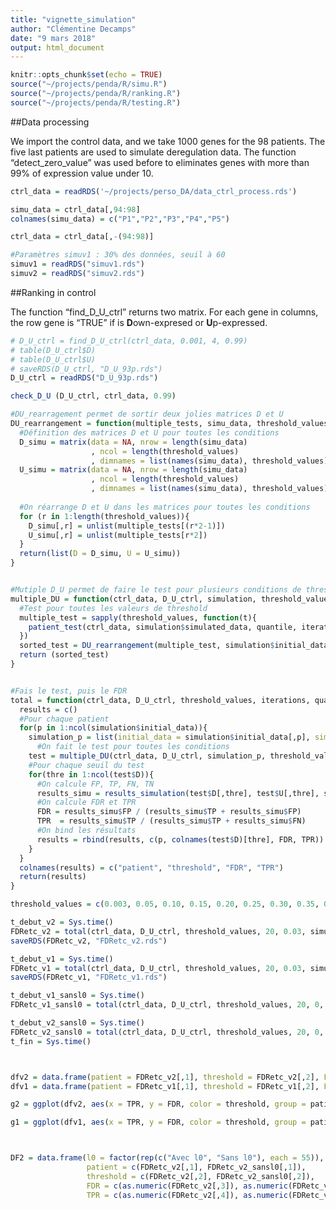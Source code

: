 ```yaml
---
title: "vignette_simulation"
author: "Clémentine Decamps"
date: "9 mars 2018"
output: html_document
---
```


```r
knitr::opts_chunk$set(echo = TRUE)
source("~/projects/penda/R/simu.R")
source("~/projects/penda/R/ranking.R")
source("~/projects/penda/R/testing.R")

```

##Data processing

We import the control data, and we take 1000 genes for the 98 patients.
The five last patients are used to simulate deregulation data.
The function "detect_zero_value" was used before to eliminates genes with more than 99% of expression value under 10.
```r
ctrl_data = readRDS('~/projects/perso_DA/data_ctrl_process.rds')

simu_data = ctrl_data[,94:98]
colnames(simu_data) = c("P1","P2","P3","P4","P5")

ctrl_data = ctrl_data[,-(94:98)]

#Paramètres simuv1 : 30% des données, seuil à 60
simuv1 = readRDS("simuv1.rds")
simuv2 = readRDS("simuv2.rds")


```

##Ranking in control

The function "find_D_U_ctrl" returns two matrix. For each gene in columns, the row gene is 
"TRUE" if is **D**own-expresed or **U**p-expressed.

```r

# D_U_ctrl = find_D_U_ctrl(ctrl_data, 0.001, 4, 0.99)
# table(D_U_ctrl$D)
# table(D_U_ctrl$U)
# saveRDS(D_U_ctrl, "D_U_93p.rds")
D_U_ctrl = readRDS("D_U_93p.rds")

check_D_U (D_U_ctrl, ctrl_data, 0.99)

```


```r

#DU_rearragement permet de sortir deux jolies matrices D et U 
DU_rearrangement = function(multiple_tests, simu_data, threshold_values){
  #Définition des matrices D et U pour toutes les conditions
  D_simu = matrix(data = NA, nrow = length(simu_data)
                  , ncol = length(threshold_values)
                  , dimnames = list(names(simu_data), threshold_values)) 
  U_simu = matrix(data = NA, nrow = length(simu_data)
                  , ncol = length(threshold_values)
                  , dimnames = list(names(simu_data), threshold_values))
  
  #On réarrange D et U dans les matrices pour toutes les conditions
  for (r in 1:length(threshold_values)){
    D_simu[,r] = unlist(multiple_tests[(r*2-1)])
    U_simu[,r] = unlist(multiple_tests[r*2])
  }
  return(list(D = D_simu, U = U_simu))
}


#Mutiple D_U permet de faire le test pour plusieurs conditions de threshold
multiple_DU = function(ctrl_data, D_U_ctrl, simulation, threshold_values, iterations, quantile){
  #Test pour toutes les valeurs de threshold
  multiple_test = sapply(threshold_values, function(t){
    patient_test(ctrl_data, simulation$simulated_data, quantile, iterations, D_U_ctrl, t)
  })
  sorted_test = DU_rearrangement(multiple_test, simulation$initial_data, threshold_values )
  return (sorted_test)
} 


#Fais le test, puis le FDR
total = function(ctrl_data, D_U_ctrl, threshold_values, iterations, quantile, simulation){
  results = c()
  #Pour chaque patient
  for(p in 1:ncol(simulation$initial_data)){
    simulation_p = list(initial_data = simulation$initial_data[,p], simulated_data = simulation$simulated_data[,p]) 
      #On fait le test pour toutes les conditions
    test = multiple_DU(ctrl_data, D_U_ctrl, simulation_p, threshold_values, iterations, quantile)
    #Pour chaque seuil du test
    for(thre in 1:ncol(test$D)){
      #On calcule FP, TP, FN, TN
      results_simu = results_simulation(test$D[,thre], test$U[,thre], simulation_p)
      #On calcule FDR et TPR
      FDR = results_simu$FP / (results_simu$TP + results_simu$FP)
      TPR  = results_simu$TP / (results_simu$TP + results_simu$FN)
      #On bind les résultats
      results = rbind(results, c(p, colnames(test$D)[thre], FDR, TPR))
    }
  }
  colnames(results) = c("patient", "threshold", "FDR", "TPR")
  return(results)
}

threshold_values = c(0.003, 0.05, 0.10, 0.15, 0.20, 0.25, 0.30, 0.35, 0.40, 0.45, 0.50)

t_debut_v2 = Sys.time()
FDRetc_v2 = total(ctrl_data, D_U_ctrl, threshold_values, 20, 0.03, simuv2)
saveRDS(FDRetc_v2, "FDRetc_v2.rds")

t_debut_v1 = Sys.time()
FDRetc_v1 = total(ctrl_data, D_U_ctrl, threshold_values, 20, 0.03, simuv1)
saveRDS(FDRetc_v1, "FDRetc_v1.rds")

t_debut_v1_sansl0 = Sys.time()
FDRetc_v1_sansl0 = total(ctrl_data, D_U_ctrl, threshold_values, 20, 0, simuv1)

t_debut_v2_sansl0 = Sys.time()
FDRetc_v2_sansl0 = total(ctrl_data, D_U_ctrl, threshold_values, 20, 0, simuv2)
t_fin = Sys.time()



dfv2 = data.frame(patient = FDRetc_v2[,1], threshold = FDRetc_v2[,2], FDR = as.numeric(FDRetc_v2[,3]), TPR = as.numeric(FDRetc_v2[,4])) 
dfv1 = data.frame(patient = FDRetc_v1[,1], threshold = FDRetc_v1[,2], FDR = as.numeric(FDRetc_v1[,3]), TPR = as.numeric(FDRetc_v1[,4])) 

g2 = ggplot(dfv2, aes(x = TPR, y = FDR, color = threshold, group = patient)) + geom_point() + geom_line()

g1 = ggplot(dfv1, aes(x = TPR, y = FDR, color = threshold, group = patient)) + geom_point() + geom_line()



DF2 = data.frame(l0 = factor(rep(c("Avec l0", "Sans l0"), each = 55)), 
                 patient = c(FDRetc_v2[,1], FDRetc_v2_sansl0[,1]),
                 threshold = c(FDRetc_v2[,2], FDRetc_v2_sansl0[,2]), 
                 FDR = c(as.numeric(FDRetc_v2[,3]), as.numeric(FDRetc_v2_sansl0[,3])), 
                 TPR = c(as.numeric(FDRetc_v2[,4]), as.numeric(FDRetc_v2_sansl0[,4]))) 



```

